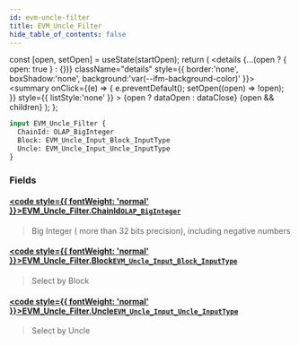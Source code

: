 ```yaml
---
id: evm-uncle-filter
title: EVM_Uncle_Filter
hide_table_of_contents: false
---
```







  const [open, setOpen] = useState(startOpen);
  return (
    <details {...(open ? { open: true } : {})} className="details" style={{ border:'none', boxShadow:'none', background:'var(--ifm-background-color)' }}>
      <summary
        onClick={(e) => {
          e.preventDefault();
          setOpen((open) => !open);
        }}
        style={{ listStyle:'none' }}
      >
      {open ? dataOpen : dataClose}
      </summary>
      {open && children}
    </details>
  );
};













```graphql
input EVM_Uncle_Filter {
  ChainId: OLAP_BigInteger
  Block: EVM_Uncle_Input_Block_InputType
  Uncle: EVM_Uncle_Input_Uncle_InputType
}
```




### Fields

#### [<code style={{ fontWeight: 'normal' }}>EVM_Uncle_Filter.<b>ChainId</b></code>](#)<Bullet />[`OLAP_BigInteger`](/docs/graphql-reference/inputs/olap-big-integer) <Badge class="badge badge--secondary" text="input"/> 
> 
> 
> Big Integer ( more than 32 bits precision), including negative numbers
> 

#### [<code style={{ fontWeight: 'normal' }}>EVM_Uncle_Filter.<b>Block</b></code>](#)<Bullet />[`EVM_Uncle_Input_Block_InputType`](/docs/graphql-reference/inputs/evm-uncle-input-block-input-type) <Badge class="badge badge--secondary" text="input"/> 
> 
> 
> Select by Block
> 

#### [<code style={{ fontWeight: 'normal' }}>EVM_Uncle_Filter.<b>Uncle</b></code>](#)<Bullet />[`EVM_Uncle_Input_Uncle_InputType`](/docs/graphql-reference/inputs/evm-uncle-input-uncle-input-type) <Badge class="badge badge--secondary" text="input"/> 
> 
> 
> Select by Uncle
> 



